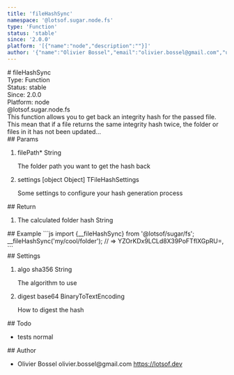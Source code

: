 ```yaml
---
title: 'fileHashSync'
namespace: '@lotsof.sugar.node.fs'
type: 'Function'
status: 'stable'
since: '2.0.0'
platform: '[{"name":"node","description":""}]'
author: '{"name":"Olivier Bossel","email":"olivier.bossel@gmail.com","url":"https://lotsof.dev"}'
---
```


<div class="docmap-mdx">
  # fileHashSync
  <div class="_metas">
    <div class="_type">
      <span class="_type-label">Type:</span>
      <span class="_type-value">Function</span>
    </div>
    <div class="_status">
      <span class="_status-label">Status:</span>
      <span class="_status-value -stable">stable</span>
    </div>
    <div class="_since">
      <span class="_since-label">Since:</span>
      <span class="_since-value">2.0.0</span>
    </div>
    <div class="_platform">
      <span class="_platform-label">Platform:</span>
      <span class="_platform-value -node">node</span>
    </div>
  </div>
  <div class="_namespace">@lotsof.sugar.node.fs</div>
  <div class="_description">
    This function allows you to get back an integrity hash for the passed file.
    This mean that if a file returns the same integrity hash twice, the folder
    or files in it has not been updated...
  </div>
  <div class="_params">
    ## Params
    <ol class="_list">
      <li class="_item">
        <span class="_name">
          filePath<span class="_required">*</span>
        </span>
        <span class="_default"></span> <span class="_type">String</span>
        <p class="_description">
          The folder path you want to get the hash back
        </p>
      </li>
      <li class="_item">
        <span class="_name">settings</span>
        <span class="_default">&lsqb;object Object&rsqb;</span> <span class="_type">
          TFileHashSettings
        </span>
        <p class="_description">
          Some settings to configure your hash generation process
        </p>
      </li>
    </ol>
  </div>
  <div class="_return">
    ## Return
    <ol class="_list">
      <li class="_item">
        <span class="_description">The calculated folder hash</span>
        <span class="_default"></span>
        <span class="_type">String</span>
      </li>
    </ol>
  </div>
  <div class="_examples">
    ## Example ```js import {__fileHashSync} from '@lotsof/sugar/fs';
    __fileHashSync('my/cool/folder'); // => YZOrKDx9LCLd8X39PoFTflXGpRU=, ```
  </div>
  <div class="_settings">
    ## Settings
    <ol class="_list">
      <li class="_item">
        <span class="_name">algo</span>
        <span class="_default">sha356</span> <span class="_type">String</span>
        <p class="_description">The algorithm to use</p>
      </li>
      <li class="_item">
        <span class="_name">digest</span>
        <span class="_default">base64</span> <span class="_type">
          BinaryToTextEncoding
        </span>
        <p class="_description">How to digest the hash</p>
      </li>
    </ol>
  </div>
  <div class="_todo">
    ## Todo
    <ul class="_list">
      <li class="_item">
        <span class="_description">tests</span>
        <span class="_priority -normal">normal</span>
      </li>
    </ul>
  </div>
  <div class="_author">
    ## Author
    <ul class="_list">
      <li class="_item">
        <span class="_name">Olivier Bossel</span>
        <span class="_email">olivier.bossel@gmail.com</span>
        <a href="https://lotsof.dev" target="_blank" class="_url">
          https://lotsof.dev
        </a>
      </li>
    </ul>
  </div>
</div>
